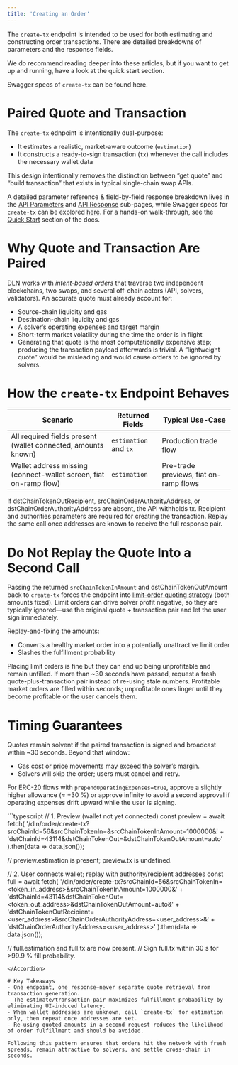 ```yaml
---
title: 'Creating an Order'
---
```


The `create-tx` endpoint is intended to be used for both estimating and constructing order transactions. There are detailed breakdowns of parameters
and the response fields.

We do recommend reading deeper into these articles, but if you want to get up and running, have a look at the quick start section. 

Swagger specs of `create-tx` can be found here.

# Paired Quote and Transaction
The `create-tx` ednpoint is intentionally dual-purpose:
- It estimates a realistic, market-aware outcome (`estimation`)
- It constructs a ready-to-sign transaction (`tx`) whenever the call includes the necessary wallet data

This design intentionally removes the distinction between “get quote” and “build transaction” that exists in typical single-chain swap APIs.

A detailed parameter reference & field-by-field response breakdown lives in the [API
Parameters](/integration-guidelines/api/creating-order/api-parameters/api-parameters) and [API
Response](/integration-guidelines/api/creating-order/api-parameters/response) sub-pages, while Swagger specs for `create-tx` can be explored
[here](/api-reference/dln/this-endpoint-returns-the-data-for-a-transaction-to-place-a-cross-chain-dln-order). For a hands-on walk-through, see the
[Quick Start](/integration-guidelines/api/creating-order/quick-start) section of the docs.

# Why Quote and Transaction Are Paired

DLN works with _intent-based orders_ that traverse two independent blockchains, two swaps, and several off-chain actors (API, solvers, validators). An
accurate quote must already account for:

- Source-chain liquidity and gas
- Destination-chain liquidity and gas
- A solver’s operating expenses and target margin
- Short-term market volatility during the time the order is in flight
- Generating that quote is the most computationally expensive step; producing the transaction payload afterwards is trivial. A “lightweight quote” would be misleading and would cause orders to be ignored by solvers.

# How the `create-tx` Endpoint Behaves

| **Scenario**                                  | **Returned Fields** | **Typical Use-Case**                       |
|-----------------------------------------------|----------------------|--------------------------------------------|
| All required fields present (wallet connected, amounts known) | `estimation` and `tx`   | Production trade flow                      |
| Wallet address missing (connect-wallet screen, fiat on-ramp flow) | `estimation`            | Pre-trade previews, fiat on-ramp flows     |


If dstChainTokenOutRecipient, srcChainOrderAuthorityAddress, or dstChainOrderAuthorityAddress are absent, the API withholds tx. Recipient and authorities parameters are required for creating the transaction. Replay the same call once addresses are known to receive the full response pair.

# Do Not Replay the Quote Into a Second Call

<Danger>

Passing the returned `srcChainTokenInAmount` and dstChainTokenOutAmount back to `create-tx` forces the endpoint into [limit-order quoting
strategy](/integration-guidelines/api/creating-order/quoting-strategies) (both amounts fixed). Limit orders can drive solver profit negative, so they
are typically ignored—use the original quote + transaction pair and let the user sign immediately.

</Danger>

Replay-and-fixing the amounts:
- Converts a healthy market order into a potentially unattractive limit order
- Slashes the fulfillment probability

Placing limit orders is fine but they can end up being unprofitable and remain unfilled. If more than ~30 seconds have passed, request a fresh
quote-plus-transaction pair instead of re-using stale numbers. Profitable market orders are filled within seconds; unprofitable ones linger until they
become profitable or the user cancels them.

# Timing Guarantees
Quotes remain solvent if the paired transaction is signed and broadcast within ~30 seconds. Beyond that window:
- Gas cost or price movements may exceed the solver’s margin.
- Solvers will skip the order; users must cancel and retry.

For ERC-20 flows with `prependOperatingExpenses=true`, approve a slightly higher allowance (≈ +30 %) or approve infinity to avoid a second approval if operating expenses drift upward while the user is signing.

<Accordion title="Estimation and Full Pair">
```typescript
// 1. Preview (wallet not yet connected)
const preview = await fetch(
  '/dln/order/create-tx?srcChainId=56&srcChainTokenIn=<token_in_address>&srcChainTokenInAmount=1000000&' +
  'dstChainId=43114&dstChainTokenOut=<token_out_address>&dstChainTokenOutAmount=auto'
).then(data => data.json());

// preview.estimation is present; preview.tx is undefined.

// 2. User connects wallet; replay with authority/recipient addresses
const full = await fetch(
  '/dln/order/create-tx?srcChainId=56&srcChainTokenIn=<token_in_address>&srcChainTokenInAmount=1000000&' +
  'dstChainId=43114&dstChainTokenOut=<token_out_address>&dstChainTokenOutAmount=auto&' +
  'dstChainTokenOutRecipient=<user_address>&srcChainOrderAuthorityAddress=<user_address>&' +
  'dstChainOrderAuthorityAddress=<user_address>'
).then(data => data.json());

// full.estimation and full.tx are now present.
// Sign full.tx within 30 s for >99.9 % fill probability.
```
</Accordion>

# Key Takeaways
- One endpoint, one response—never separate quote retrieval from transaction generation.
- The estimate/transaction pair maximizes fulfillment probability by eliminating UI-induced latency.
- When wallet addresses are unknown, call `create-tx` for estimation only, then repeat once addresses are set.
- Re-using quoted amounts in a second request reduces the likelihood of order fulfillment and should be avoided.

Following this pattern ensures that orders hit the network with fresh spreads, remain attractive to solvers, and settle cross-chain in seconds.